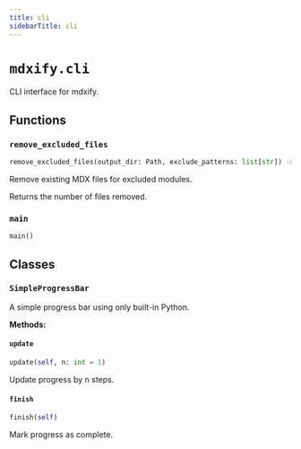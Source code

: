 ```yaml
---
title: cli
sidebarTitle: cli
---
```


# `mdxify.cli`


CLI interface for mdxify.

## Functions

### `remove_excluded_files` <sup><a href="https://github.com/zzstoatzz/mdxify/blob/main/src/mdxify/cli.py#L81" target="_blank"><Icon icon="github" style="width: 14px; height: 14px;" /></a></sup>

```python
remove_excluded_files(output_dir: Path, exclude_patterns: list[str]) -> int
```


Remove existing MDX files for excluded modules.

Returns the number of files removed.


### `main` <sup><a href="https://github.com/zzstoatzz/mdxify/blob/main/src/mdxify/cli.py#L108" target="_blank"><Icon icon="github" style="width: 14px; height: 14px;" /></a></sup>

```python
main()
```

## Classes

### `SimpleProgressBar` <sup><a href="https://github.com/zzstoatzz/mdxify/blob/main/src/mdxify/cli.py#L19" target="_blank"><Icon icon="github" style="width: 14px; height: 14px;" /></a></sup>


A simple progress bar using only built-in Python.


**Methods:**

#### `update` <sup><a href="https://github.com/zzstoatzz/mdxify/blob/main/src/mdxify/cli.py#L30" target="_blank"><Icon icon="github" style="width: 14px; height: 14px;" /></a></sup>

```python
update(self, n: int = 1)
```

Update progress by n steps.


#### `finish` <sup><a href="https://github.com/zzstoatzz/mdxify/blob/main/src/mdxify/cli.py#L73" target="_blank"><Icon icon="github" style="width: 14px; height: 14px;" /></a></sup>

```python
finish(self)
```

Mark progress as complete.

